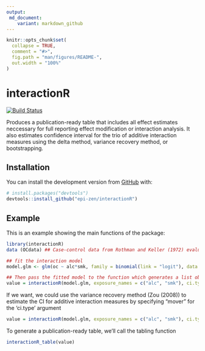 ```yaml
---
output: 
 md_document:
    variant: markdown_github
---
```


```r
knitr::opts_chunk$set(
  collapse = TRUE,
  comment = "#>",
  fig.path = "man/figures/README-",
  out.width = "100%"
)
```

# interactionR

[![Build Status](https://travis-ci.com/epi-zen/interactionR.svg?branch=master)](https://travis-ci.com/epi-zen/interactionR)

Produces a publication-ready table that includes all effect estimates neccessary for full reporting effect modification or interaction analysis. It also estimates confidence interval for the trio of additive interaction measures using the delta method, variance recovery method, or bootstrapping. 

## Installation

You can install the development version from [GitHub](https://github.com/) with:

``` r
# install.packages("devtools")
devtools::install_github("epi-zen/interactionR")
```
## Example

This is an example showing the main functions of the package:

```r
library(interactionR)
data (OCdata) ## Case-control data from Rothman and Keller (1972) evaluating the joint effect of alcohol and smoking on oral cancer risk is included in the package (cited in Hosmer and Lemeshow (1992) and Zou (2008))

## fit the interaction model
model.glm <- glm(oc ~ alc*smk, family = binomial(link = "logit"), data = OCdata)

## Then pass the fitted model to the function which generates a list object of class 'interactionR'
value = interactionR(model.glm, exposure_names = c("alc", "smk"), ci.type = "delta", ci.level = 0.95, em = F, recode = F)
```

If we want, we could use the variance recovery method (Zou (2008)) to estimate the CI for additive interaction measures by specifying "mover" for the 'ci.type' argument

```r
value = interactionR(model.glm, exposure_names = c("alc", "smk"), ci.type = "mover", ci.level = 0.95, em = F, recode = F)
```


To generate a publication-ready table, we'll call the tabling function

```r
interactionR_table(value)

```

